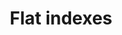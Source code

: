 ---
title: Flat indexes
sidebar_position: 30
image: og/docs/indexing.jpg
# tags: ['basics']['indexes']
---